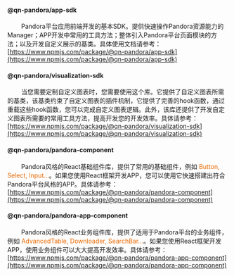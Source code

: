 #### @qn-pandora/app-sdk
&nbsp; &nbsp; &nbsp; &nbsp; Pandora平台应用前端开发的基本SDK。提供快速操作Pandora资源能力的Manager；APP开发中常用的工具方法；整体引入Pandora平台页面模块的方法；以及开发自定义展示的基类。具体使用文档请参考：
[https://www.npmjs.com/package/@qn-pandora/app-sdk](https://www.npmjs.com/package/@qn-pandora/app-sdk)

#### @qn-pandora/visualization-sdk
&nbsp; &nbsp; &nbsp; &nbsp; 当您需要定制自定义图表时，您需要使用这个库。它提供了自定义图表所需的基类，该基类约束了自定义图表的插件机制，它提供了完善的hook函数，通过重载这些hook函数，您可以完成自定义图表逻辑。此外，该库还提供了开发自定义图表所需要的常用工具方法，提高开发您的开发效率。具体请参考：[https://www.npmjs.com/package/@qn-pandora/visualization-sdk](https://www.npmjs.com/package/@qn-pandora/visualization-sdk)

#### @qn-pandora/pandora-component
&nbsp; &nbsp; &nbsp; &nbsp; Pandora风格的React基础组件库，提供了常用的基础组件，例如 <font color=#E96900> Button, Select, Input...</font>。如果您使用React框架开发APP，您可以使用它快速搭建出符合Pandora平台风格的APP。具体请参考：[https://www.npmjs.com/package/@qn-pandora/pandora-component](https://www.npmjs.com/package/@qn-pandora/pandora-component)

#### @qn-pandora/pandora-app-component
&nbsp; &nbsp; &nbsp; &nbsp; Pandora风格的React业务组件库，提供了适用于Pandora平台的业务组件，例如 <font color=#E96900>AdvancedTable, Downloader, SearchBar...</font>。如果您使用React框架开发APP，使用业务组件可以大大提高开发效率。具体请参考： [https://www.npmjs.com/package/@qn-pandora/pandora-app-component](https://www.npmjs.com/package/@qn-pandora/pandora-app-component)

